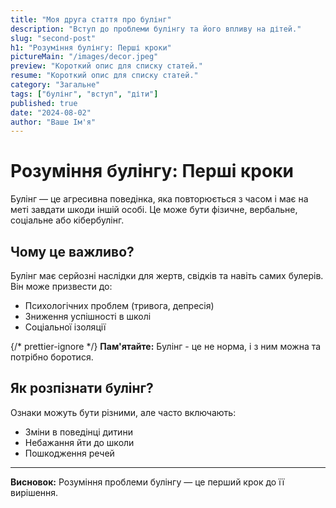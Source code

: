 ```yaml
---
title: "Моя друга стаття про булінг"
description: "Вступ до проблеми булінгу та його впливу на дітей."
slug: "second-post"
h1: "Розуміння булінгу: Перші кроки"
pictureMain: "/images/decor.jpeg"
preview: "Короткий опис для списку статей."
resume: "Короткий опис для списку статей."
category: "Загальне"
tags: ["булінг", "вступ", "діти"]
published: true
date: "2024-08-02"
author: "Ваше Ім'я"
---
```


# Розуміння булінгу: Перші кроки

Булінг — це агресивна поведінка, яка повторюється з часом і має на меті завдати шкоди іншій особі. Це може бути фізичне, вербальне, соціальне або кібербулінг.

## Чому це важливо?

Булінг має серйозні наслідки для жертв, свідків та навіть самих булерів. Він може призвести до:

- Психологічних проблем (тривога, депресія)
- Зниження успішності в школі
- Соціальної ізоляції

{/* prettier-ignore */}
<InfoBox><strong>Пам'ятайте:</strong> Булінг - це не норма, і з ним можна та потрібно боротися.</InfoBox>

## Як розпізнати булінг?

Ознаки можуть бути різними, але часто включають:

- Зміни в поведінці дитини
- Небажання йти до школи
- Пошкодження речей

---

**Висновок:** Розуміння проблеми булінгу — це перший крок до її вирішення.
